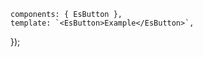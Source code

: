 
<Meta
    title="Design System/Atoms/EsButton"
    component={EsButton}
/>

    components: { EsButton },
    template: `<EsButton>Example</EsButton>`,
});

